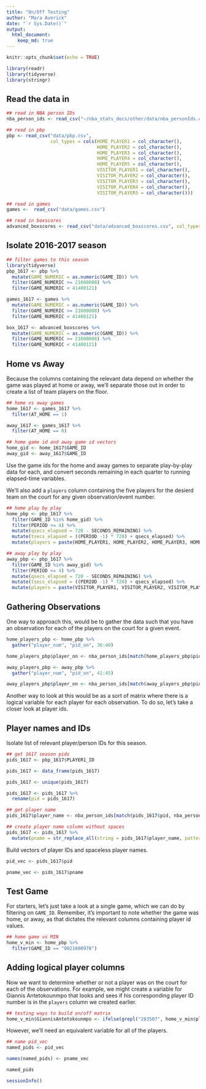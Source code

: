 ```yaml
---
title: "On/Off Testing"
author: "Mara Averick"
date: "`r Sys.Date()`"
output: 
  html_document:
    keep_md: true
---
```


```r
knitr::opts_chunk$set(echo = TRUE)
```

```r
library(readr)
library(tidyverse)
library(stringr)
```

## Read the data in

```r
## read in NBA person IDs
nba_person_ids <- read_csv("~/nba_stats_docs/other/data/nba_personIds.csv")
```

```r
## read in pbp
pbp <- read_csv("data/pbp.csv",
                col_types = cols(HOME_PLAYER1 = col_character(),
                                 HOME_PLAYER2 = col_character(),
                                 HOME_PLAYER3 = col_character(),
                                 HOME_PLAYER4 = col_character(),
                                 HOME_PLAYER5 = col_character(),
                                 VISITOR_PLAYER1 = col_character(),
                                 VISITOR_PLAYER2 = col_character(),
                                 VISITOR_PLAYER3 = col_character(),
                                 VISITOR_PLAYER4 = col_character(),
                                 VISITOR_PLAYER5 = col_character()))
```

```r
## read in games
games <-  read_csv("data/games.csv")

## read in boxscores
advanced_boxscores <- read_csv("data/advanced_boxscores.csv", col_types = cols(MIN = col_character()))
```

## Isolate 2016-2017 season

```r
## filter games to this season
library(tidyverse)
pbp_1617 <- pbp %>%
  mutate(GAME_NUMERIC = as.numeric(GAME_ID)) %>%
  filter(GAME_NUMERIC >= 21600008) %>%
  filter(GAME_NUMERIC < 41400121)

games_1617 <- games %>%
  mutate(GAME_NUMERIC = as.numeric(GAME_ID)) %>%
  filter(GAME_NUMERIC >= 21600008) %>%
  filter(GAME_NUMERIC < 41400121)

box_1617 <- advanced_boxscores %>%
  mutate(GAME_NUMERIC = as.numeric(GAME_ID)) %>%
  filter(GAME_NUMERIC >= 21600008) %>%
  filter(GAME_NUMERIC < 41400121)
```

## Home vs Away
Because the columns containing the relevant data depend on whether the game was played at home or away, we'll separate those out in order to create a list of team players on the floor.
```r
## home vs away games
home_1617 <- games_1617 %>%
  filter(AT_HOME == 1)

away_1617 <- games_1617 %>%
  filter(AT_HOME == 0)

## home game id and away game id vectors
home_gid <- home_1617$GAME_ID
away_gid <- away_1617$GAME_ID
```

Use the game ids for the home and away games to separate play-by-play data for each, and convert seconds remaining in each quarter to running elapsed-time variables.

We'll also add a `players` column containing the five players for the desierd team on the court for any given observation/event number.

```r
## home play by play
home_pbp <- pbp_1617 %>%
  filter(GAME_ID %in% home_gid) %>%
  filter(PERIOD <= 4) %>%
  mutate(qsecs_elapsed = 720 - SECONDS_REMAINING) %>%
  mutate(tsecs_elapsed = ((PERIOD -1) * 720) + qsecs_elapsed) %>%
  mutate(players = paste(HOME_PLAYER1, HOME_PLAYER2, HOME_PLAYER3, HOME_PLAYER4, HOME_PLAYER5, sep = ", "))

## away play by play
away_pbp <- pbp_1617 %>%
  filter(GAME_ID %in% away_gid) %>%
  filter(PERIOD <= 4) %>%
  mutate(qsecs_elapsed = 720 - SECONDS_REMAINING) %>%
  mutate(tsecs_elapsed = ((PERIOD -1) * 720) + qsecs_elapsed) %>%
  mutate(players = paste(VISITOR_PLAYER1, VISITOR_PLAYER2, VISITOR_PLAYER3, VISITOR_PLAYER4, VISITOR_PLAYER5, sep = ", "))

```

## Gathering Observations

One way to approach this, would be to gather the data such that you have an observation for each of the players on the court for a given event.

```r
home_players_pbp <- home_pbp %>%
  gather("player_num", "pid_on", 36:40)

home_players_pbp$player_on <- nba_person_ids[match(home_players_pbp$pid_on, nba_person_ids$personId),]$playerName

away_players_pbp <- away_pbp %>%
  gather("player_num", "pid_on", 41:45)

away_players_pbp$player_on <- nba_person_ids[match(away_players_pbp$pid_on, nba_person_ids$personId),]$playerName
```

Another way to look at this would be as a sort of matrix where there is a logical variable for each player for each observation. To do so, let's take a closer look at player ids.

## Player names and IDs

Isolate list of relevant player/person IDs for this season.

```r
## get 1617 season pids
pids_1617 <- pbp_1617$PLAYER1_ID

pids_1617 <- data_frame(pids_1617)

pids_1617 <- unique(pids_1617)

pids_1617 <- pids_1617 %>%
  rename(pid = pids_1617)

## get player name
pids_1617$player_name <- nba_person_ids[match(pids_1617$pid, nba_person_ids$personId),]$playerName

## create player name column without spaces
pids_1617 <- pids_1617 %>%
  mutate(pname = str_replace_all(string = pids_1617$player_name, pattern = " ", replacement = ""))
```

Build vectors of player IDs and spaceless player names.

```r
pid_vec <- pids_1617$pid

pname_vec <- pids_1617$pname
```

## Test Game

For starters, let's just take a look at a single game, which we can do by filtering on `GAME_ID`. Remember, it's important to note whether the game was home, or away, as that dictates the relevant columns containing player id values.

```r
## home game vs MIN
home_v_min <- home_pbp %>%
  filter(GAME_ID == "0021600978")
```

## Adding logical player columns

Now we want to determine whether or not a player was on the court for each of the observations. For example, we might create a variable for Giannis Antetokounmpo that looks and sees if his corresponding player ID number is in the `players` column we created earlier.

```r
## testing ways to build on/off matrix
home_v_min$GiannisAntetokounmpo <- ifelse(grepl("203507", home_v_min$players), 1, 0)
```

However, we'll need an equivalent variable for all of the players.
```r
## name pid_vec
named_pids <- pid_vec

names(named_pids) <- pname_vec

named_pids
```

```r
sessionInfo()
```

